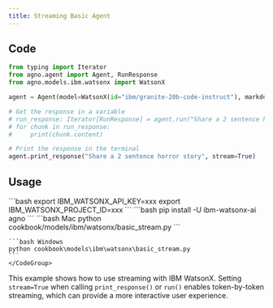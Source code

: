 ```yaml
---
title: Streaming Basic Agent
---
```


## Code

```python cookbook/models/ibm/watsonx/basic_stream.py
from typing import Iterator
from agno.agent import Agent, RunResponse
from agno.models.ibm.watsonx import WatsonX

agent = Agent(model=WatsonX(id="ibm/granite-20b-code-instruct"), markdown=True)

# Get the response in a variable
# run_response: Iterator[RunResponse] = agent.run("Share a 2 sentence horror story", stream=True)
# for chunk in run_response:
#     print(chunk.content)

# Print the response in the terminal
agent.print_response("Share a 2 sentence horror story", stream=True)
```

## Usage

<Steps>
  <Snippet file="create-venv-step.mdx" />

  <Step title="Set your API key">
    ```bash
    export IBM_WATSONX_API_KEY=xxx
    export IBM_WATSONX_PROJECT_ID=xxx
    ```
  </Step>

  <Step title="Install libraries">
    ```bash
    pip install -U ibm-watsonx-ai agno
    ```
  </Step>

  <Step title="Run Agent">
    <CodeGroup>
    ```bash Mac
    python cookbook/models/ibm/watsonx/basic_stream.py
    ```

    ```bash Windows
    python cookbook\models\ibm\watsonx\basic_stream.py
    ```
    </CodeGroup>
  </Step>
</Steps>

This example shows how to use streaming with IBM WatsonX. Setting `stream=True` when calling `print_response()` or `run()` enables token-by-token streaming, which can provide a more interactive user experience. 